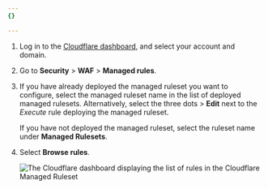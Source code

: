 ```yaml
---
{}

---
```


1. Log in to the [Cloudflare dashboard](https://dash.cloudflare.com/), and select your account and domain.

2. Go to **Security** > **WAF** > **Managed rules**.

3. If you have already deployed the managed ruleset you want to configure, select the managed ruleset name in the list of deployed managed rulesets. Alternatively, select the three dots > **Edit** next to the *Execute* rule deploying the managed ruleset.

   If you have not deployed the managed ruleset, select the ruleset name under **Managed Rulesets**.

4. Select **Browse rules**.

   ![The Cloudflare dashboard displaying the list of rules in the Cloudflare Managed Ruleset](~/assets/images/waf/waf-browse-rules.png)
